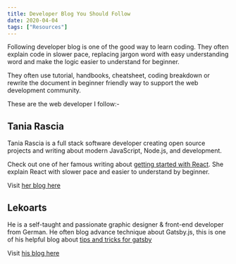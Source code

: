 ```yaml
---
title: Developer Blog You Should Follow
date: 2020-04-04
tags: ["Resources"]
---
```


Following developer blog is one of the good way to learn coding. They often explain code in slower pace, replacing jargon word with easy understanding word and make the logic easier to understand for beginner.

They often use tutorial, handbooks, cheatsheet, coding breakdown or rewrite the document in beginner friendly way to support the web development community.

These are the web developer I follow:-

## Tania Rascia

Tania Rascia is a full stack software developer creating open source projects and writing about modern JavaScript, Node.js, and development.

Check out one of her famous writing about <a href="https://www.taniarascia.com/getting-started-with-react/" target="_blank" rel="noreferrer noopener">getting started with React</a>. She explain React with slower pace and easier to understand by beginner.

Visit <a href="https://www.taniarascia.com/" target="_blank" rel="noreferrer noopener">her blog here</a>

## Lekoarts

He is a self-taught and passionate graphic designer & front-end developer from German. He often blog advance technique about Gatsby.js, this is one of his helpful blog about <a href="https://www.lekoarts.de/en/blog/tips-and-tricks-for-gatsby" target="_blank" rel='noreferrer noopener'>tips and tricks for gatsby</a>

Visit <a href="https://www.lekoarts.de/en" target="_blank" rel="noreferrer noopener">his blog here</a>
